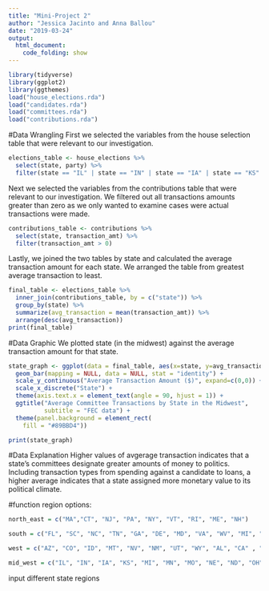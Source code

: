 ```yaml
---
title: "Mini-Project 2"
author: "Jessica Jacinto and Anna Ballou"
date: "2019-03-24"
output: 
  html_document:
    code_folding: show
---
```


```r
library(tidyverse)
library(ggplot2)
library(ggthemes)
load("house_elections.rda")
load("candidates.rda")
load("committees.rda")
load("contributions.rda")
```
#Data Wrangling
First we selected the variables from the house selection table that were relevant to our investigation. 
```r
elections_table <- house_elections %>%
  select(state, party) %>%
  filter(state == "IL" | state == "IN" | state == "IA" | state == "KS" | state == "MI" | state == "MN" | state == "MO" | state == "NE" | state == "ND" | state == "OH" | state == "SD" | state == "WI")
```
Next we selected the variables from the contributions table that were relevant to our investigation. We filtered out all transactions amounts greater than zero as we only wanted to examine cases were actual transactions were made. 
```r
contributions_table <- contributions %>%
  select(state, transaction_amt) %>%
  filter(transaction_amt > 0)
```  
Lastly, we joined the two tables by state and calculated the average transaction amount for each state. We arranged the table from greatest average transaction to least. 
```r
final_table <- elections_table %>%
  inner_join(contributions_table, by = c("state")) %>%
  group_by(state) %>%
  summarize(avg_transaction = mean(transaction_amt)) %>%
  arrange(desc(avg_transaction))
print(final_table)
```

#Data Graphic
We plotted state (in the midwest) against the average transaction amount for that state. 
```r
state_graph <- ggplot(data = final_table, aes(x=state, y=avg_transaction)) +
  geom_bar(mapping = NULL, data = NULL, stat = "identity") +
  scale_y_continuous("Average Transaction Amount ($)", expand=c(0,0)) +
  scale_x_discrete("State") +
  theme(axis.text.x = element_text(angle = 90, hjust = 1)) +
  ggtitle("Average Committee Transactions by State in the Midwest", 
          subtitle = "FEC data") +
  theme(panel.background = element_rect(
    fill = "#89BBD4"))

print(state_graph)
```

#Data Explanation
Higher values of avgerage transaction indicates that a state's committees designate greater amounts of money to politics. Including transaction types from spending against a candidate to loans, a higher average indicates that a state assigned more monetary value to its political climate.

#function
region options:
```r

north_east = c("MA","CT", "NJ", "PA", "NY", "VT", "RI", "ME", "NH")

south = c("FL", "SC", "NC", "TN", "GA", "DE", "MD", "VA", "WV", "MI", "AL", "TX", "OK", "KY", "AR", "LA")

west = c("AZ", "CO", "ID", "MT", "NV", "NM", "UT", "WY", "AL", "CA" , "HI", "OR", "WA")

mid_west = c("IL", "IN", "IA", "KS", "MI", "MN", "MO", "NE", "ND", "OH", "SD", "WI")
```
input different state regions 